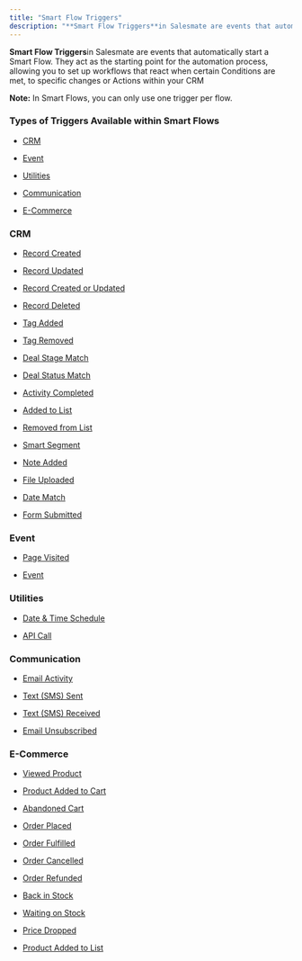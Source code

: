 ```yaml
---
title: "Smart Flow Triggers"
description: "**Smart Flow Triggers**in Salesmate are events that automatically start a Smart Flow. They act as the starting point for the automation process, allow..."
---
```


**Smart Flow Triggers**in Salesmate are events that automatically start a Smart Flow. They act as the starting point for the automation process, allowing you to set up workflows that react when certain Conditions are met, to specific changes or Actions within your CRM

<Note>**Note:** In Smart Flows, you can only use one trigger per flow.</Note>

### Types of Triggers Available within Smart Flows

- [CRM](https://support.salesmate.io/hc/en-us/articles/37573238042393-Smart-Flow-Triggers#h_01J7G28GB8HX9ZFD0HY4RVC4HA)

- [Event](https://support.salesmate.io/hc/en-us/articles/37573238042393-Smart-Flow-Triggers#h_01J7G3K3XJ1C5285YFGKCKGP9Q)

- [Utilities](https://support.salesmate.io/hc/en-us/articles/37573238042393-Smart-Flow-Triggers#h_01J7G3ZRTMS5V8X6W9PJW7RYDK)

- [Communication](https://support.salesmate.io/hc/en-us/articles/37573238042393-Smart-Flow-Triggers#h_01J7G4153858SVQSY9BHDA38FY)

- [E-Commerce](https://support.salesmate.io/hc/en-us/articles/37573238042393-Smart-Flow-Triggers#h_01J7G5AT871C5KH6VF1VFJC102)

### CRM

- [Record Created](https://support.salesmate.io/hc/en-us/articles/36763966875289)

- [Record Updated](https://support.salesmate.io/hc/en-us/articles/36764018047385)

- [Record Created or Updated](https://support.salesmate.io/hc/en-us/articles/36764030469785)

- [Record Deleted](https://support.salesmate.io/hc/en-us/articles/36764125234841)

- [Tag Added](https://support.salesmate.io/hc/en-us/articles/36768326138393)

- [Tag Removed](https://support.salesmate.io/hc/en-us/articles/36768316773145)

- [Deal Stage Match](https://support.salesmate.io/hc/en-us/articles/36768388746521)

- [Deal Status Match](https://support.salesmate.io/hc/en-us/articles/36768404490393)

- [Activity Completed](https://support.salesmate.io/hc/en-us/articles/36768417301401)

- [Added to List](https://support.salesmate.io/hc/en-us/articles/37770968037273)

- [Removed from List](https://support.salesmate.io/hc/en-us/articles/37771818155289)

- [Smart Segment](https://support.salesmate.io/hc/en-us/articles/37772408384665)

- [Note Added](https://support.salesmate.io/hc/en-us/articles/37775211665433)

- [File Uploaded](https://support.salesmate.io/hc/en-us/articles/37775426951065)

- [Date Match](https://support.salesmate.io/hc/en-us/articles/37775415806105)

- [Form Submitted](https://support.salesmate.io/hc/en-us/articles/37775479211289)

### Event

- [Page Visited](https://support.salesmate.io/hc/en-us/articles/37779938430745)

- [Event](https://support.salesmate.io/hc/en-us/articles/37779943650713)

### Utilities

- [Date & Time Schedule](https://support.salesmate.io/hc/en-us/articles/37779915812377)

- [API Call](https://support.salesmate.io/hc/en-us/articles/37780073478553)

### Communication

- [Email Activity](https://support.salesmate.io/hc/en-us/articles/37780050890905)

- [Text (SMS) Sent](https://support.salesmate.io/hc/en-us/articles/37780053564697)

- [Text (SMS) Received](https://support.salesmate.io/hc/en-us/articles/37780042440473)

- [Email Unsubscribed](https://support.salesmate.io/hc/en-us/articles/37780014625689)

### E-Commerce

- [Viewed Product](https://support.salesmate.io/hc/en-us/articles/37780152955161)

- [Product Added to Cart](https://support.salesmate.io/hc/en-us/articles/37780108171033)

- [Abandoned Cart](https://support.salesmate.io/hc/en-us/articles/37780110207001)

- [Order Placed](https://support.salesmate.io/hc/en-us/articles/37780146915609)

- [Order Fulfilled](https://support.salesmate.io/hc/en-us/articles/37780115349785)

- [Order Cancelled](https://support.salesmate.io/hc/en-us/articles/37780201843609)

- [Order Refunded](https://support.salesmate.io/hc/en-us/articles/37780236376345)

- [Back in Stock](https://support.salesmate.io/hc/en-us/articles/37780258521241)

- [Waiting on Stock](https://support.salesmate.io/hc/en-us/articles/37780294519449)

- [Price Dropped](https://support.salesmate.io/hc/en-us/articles/37780310766233)

- [Product Added to List](https://support.salesmate.io/hc/en-us/articles/37780302735641)
